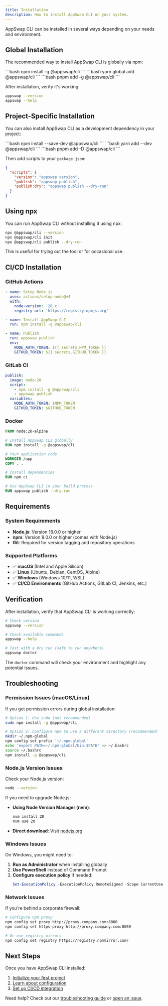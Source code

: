 ```yaml
---
title: Installation
description: How to install AppSwap CLI on your system.
---
```



AppSwap CLI can be installed in several ways depending on your needs and environment.

## Global Installation

The recommended way to install AppSwap CLI is globally via npm:

<Tabs>
  <TabItem label="npm">
    ```bash
    npm install -g @appswap/cli
    ```
  </TabItem>
  <TabItem label="yarn">
    ```bash
    yarn global add @appswap/cli
    ```
  </TabItem>
  <TabItem label="pnpm">
    ```bash
    pnpm add -g @appswap/cli
    ```
  </TabItem>
</Tabs>

After installation, verify it's working:

```bash
appswap --version
appswap --help
```

## Project-Specific Installation

You can also install AppSwap CLI as a development dependency in your project:

<Tabs>
  <TabItem label="npm">
    ```bash
    npm install --save-dev @appswap/cli
    ```
  </TabItem>
  <TabItem label="yarn">
    ```bash
    yarn add --dev @appswap/cli
    ```
  </TabItem>
  <TabItem label="pnpm">
    ```bash
    pnpm add -D @appswap/cli
    ```
  </TabItem>
</Tabs>

Then add scripts to your `package.json`:

```json
{
  "scripts": {
    "version": "appswap version",
    "publish": "appswap publish",
    "publish:dry": "appswap publish --dry-run"
  }
}
```

## Using npx

You can run AppSwap CLI without installing it using npx:

```bash
npx @appswap/cli --version
npx @appswap/cli init
npx @appswap/cli publish --dry-run
```

This is useful for trying out the tool or for occasional use.

## CI/CD Installation

### GitHub Actions

```yaml
- name: Setup Node.js
  uses: actions/setup-node@v4
  with:
    node-version: '20.x'
    registry-url: 'https://registry.npmjs.org'

- name: Install AppSwap CLI
  run: npm install -g @appswap/cli

- name: Publish
  run: appswap publish
  env:
    NODE_AUTH_TOKEN: ${{ secrets.NPM_TOKEN }}
    GITHUB_TOKEN: ${{ secrets.GITHUB_TOKEN }}
```

### GitLab CI

```yaml
publish:
  image: node:20
  script:
    - npm install -g @appswap/cli
    - appswap publish
  variables:
    NODE_AUTH_TOKEN: $NPM_TOKEN
    GITHUB_TOKEN: $GITHUB_TOKEN
```

### Docker

```dockerfile
FROM node:20-alpine

# Install AppSwap CLI globally
RUN npm install -g @appswap/cli

# Your application code
WORKDIR /app
COPY . .

# Install dependencies
RUN npm ci

# Use AppSwap CLI in your build process
RUN appswap publish --dry-run
```

## Requirements

### System Requirements

- **Node.js**: Version 18.0.0 or higher
- **npm**: Version 8.0.0 or higher (comes with Node.js)
- **Git**: Required for version tagging and repository operations

### Supported Platforms

- ✅ **macOS** (Intel and Apple Silicon)
- ✅ **Linux** (Ubuntu, Debian, CentOS, Alpine)
- ✅ **Windows** (Windows 10/11, WSL)
- ✅ **CI/CD Environments** (GitHub Actions, GitLab CI, Jenkins, etc.)

## Verification

After installation, verify that AppSwap CLI is working correctly:

```bash
# Check version
appswap --version

# Check available commands
appswap --help

# Test with a dry run (safe to run anywhere)
appswap doctor
```

The `doctor` command will check your environment and highlight any potential issues.

## Troubleshooting

### Permission Issues (macOS/Linux)

If you get permission errors during global installation:

```bash
# Option 1: Use sudo (not recommended)
sudo npm install -g @appswap/cli

# Option 2: Configure npm to use a different directory (recommended)
mkdir ~/.npm-global
npm config set prefix '~/.npm-global'
echo 'export PATH=~/.npm-global/bin:$PATH' >> ~/.bashrc
source ~/.bashrc
npm install -g @appswap/cli
```

### Node.js Version Issues

Check your Node.js version:

```bash
node --version
```

If you need to upgrade Node.js:

- **Using Node Version Manager (nvm)**:
  ```bash
  nvm install 20
  nvm use 20
  ```

- **Direct download**: Visit [nodejs.org](https://nodejs.org/)

### Windows Issues

On Windows, you might need to:

1. **Run as Administrator** when installing globally
2. **Use PowerShell** instead of Command Prompt
3. **Configure execution policy** if needed:
   ```powershell
   Set-ExecutionPolicy -ExecutionPolicy RemoteSigned -Scope CurrentUser
   ```

### Network Issues

If you're behind a corporate firewall:

```bash
# Configure npm proxy
npm config set proxy http://proxy.company.com:8080
npm config set https-proxy http://proxy.company.com:8080

# Or use registry mirrors
npm config set registry https://registry.npmmirror.com/
```

## Next Steps

Once you have AppSwap CLI installed:

1. [Initialize your first project](/quick-start/)
2. [Learn about configuration](/configuration/overview/)
3. [Set up CI/CD integration](/cicd/github-actions/)

Need help? Check out our [troubleshooting guide](/troubleshooting/) or [open an issue](https://github.com/app-swap/appswap-cli/issues).
